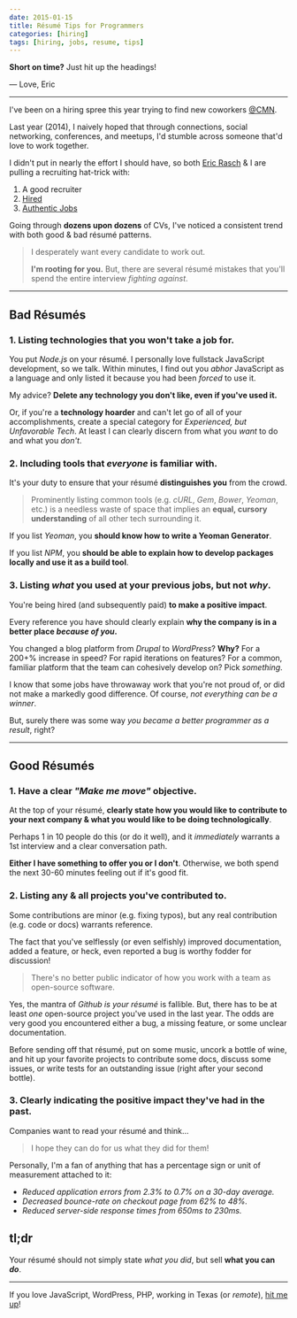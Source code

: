 ```yaml
---
date: 2015-01-15
title: Résumé Tips for Programmers
categories: [hiring]
tags: [hiring, jobs, resume, tips]
---
```


<Tweet tweetLink="ericclemmons/status/521830534649892864" />

**Short on time?**
Just hit up the headings!

&mdash; Love, Eric

---

I've been on a hiring spree this year trying to find new coworkers [@CMN][1].

Last year (2014), I naively hoped that through connections, social networking,
conferences, and meetups, I'd stumble across someone that'd love to work together.

I didn't put in nearly the effort I should have, so both [Eric Rasch][2] & I are
pulling a recruiting hat-trick with:

1. A good recruiter
2. [Hired][3]
3. [Authentic Jobs][4]

Going through **dozens upon dozens** of CVs, I've noticed a consistent trend
with both good & bad résumé patterns.

> I desperately want every candidate to work out.
>
> **I'm rooting for you.**
> But, there are several résumé mistakes that you'll spend the entire
> interview _fighting against_.

---

## Bad Résumés

### 1. Listing technologies that you won't take a job for.

You put _Node.js_ on your résumé. I personally love fullstack JavaScript development,
so we talk. Within minutes, I find out you _abhor_ JavaScript as a language and
only listed it because you had been _forced_ to use it.

My advice? **Delete any technology you don't like, even if you've used it.**

Or, if you're a **technology hoarder** and can't let go of all of your accomplishments,
create a special category for _Experienced, but Unfavorable Tech_. At least I
can clearly discern from what you _want_ to do and what you _don't_.

### 2. Including tools that _everyone_ is familiar with.

It's your duty to ensure that your résumé **distinguishes you** from the crowd.

> Prominently listing common tools (e.g. _cURL_, _Gem_, _Bower_, _Yeoman_, etc.)
> is a needless waste of space that implies an **equal, cursory understanding** of all
> other tech surrounding it.

If you list _Yeoman_, you **should know how to write a Yeoman Generator**.

If you list _NPM_, you **should be able to explain how to develop packages locally
and use it as a build tool**.

### 3. Listing _what_ you used at your previous jobs, but not _why_.

You're being hired (and subsequently paid) **to make a positive impact**.

Every reference you have should clearly explain **why the company is in a better
place _because of you_.**

You changed a blog platform from _Drupal_ to _WordPress_? **Why?**
For a 200+% increase in speed? For rapid iterations on features? For a common,
familiar platform that the team can cohesively develop on? Pick _something_.

I know that some jobs have throwaway work that you're not proud of, or did not
make a markedly good difference. Of course, _not everything can be a winner_.

But, surely there was some way _you became a better programmer as a result_, right?

---

## Good Résumés

### 1. Have a clear _"Make me move"_ objective.

At the top of your résumé, **clearly state how you would like to contribute to
your next company & what you would like to be doing technologically**.

Perhaps 1 in 10 people do this (or do it well), and it _immediately_ warrants a
1st interview and a clear conversation path.

**Either I have something to offer you or I don't**. Otherwise, we both spend
the next 30-60 minutes feeling out if it's good fit.

### 2. Listing any & all projects you've contributed to.

Some contributions are minor (e.g. fixing typos), but any real contribution
(e.g. code or docs) warrants reference.

The fact that you've selflessly (or even selfishly) improved documentation,
added a feature, or heck, even reported a bug is worthy fodder for discussion!

> There's no better public indicator of how you work with a team as
> open-source software.

Yes, the mantra of _Github is your résumé_ is fallible. But, there has to be
at least _one_ open-source project you've used in the last year. The odds are
very good you encountered either a bug, a missing feature, or some unclear
documentation.

Before sending off that résumé, put on some music, uncork a bottle of wine, and
hit up your favorite projects to contribute some docs, discuss some issues,
or write tests for an outstanding issue (right after your second bottle).

### 3. Clearly indicating the positive impact they've had in the past.

Companies want to read your résumé and think&hellip;

> I hope they can do for us what they did for them!

Personally, I'm a fan of anything that has a percentage sign or unit of measurement
attached to it:

- _Reduced application errors from 2.3% to 0.7% on a 30-day average._
- _Decreased bounce-rate on checkout page from 62% to 48%._
- _Reduced server-side response times from 650ms to 230ms._

## tl;dr

Your résumé should not simply state _what you did_, but sell **what you can _do_**.

---

If you love JavaScript, WordPress, PHP, working in Texas (or _remote_), [hit me up][0]!

[0]: https://github.com/ericclemmons
[1]: http://www.cmn.com/careers/
[2]: https://github.com/ericrasch
[3]: https://hired.com/
[4]: http://www.authenticjobs.com/#search=CMN.com
